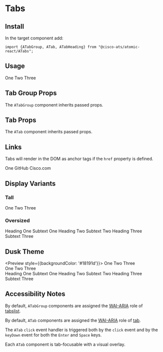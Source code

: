 

<Meta title="Components/Tabs" component={ATabGroup} />

# Tabs

## Install

In the target component add:

```
import {ATabGroup, ATab, ATabHeading} from "@cisco-ats/atomic-react/ATabs";
```

## Usage

<Preview>
  <Story name="usage-1">
    <AApp>
      <ATabGroup>
        <ATab>One</ATab>
        <ATab>Two</ATab>
        <ATab selected>Three</ATab>
      </ATabGroup>
    </AApp>
  </Story>
</Preview>

## Tab Group Props

The `ATabGroup` component inherits passed props.

<Props of={ATabGroup} />

## Tab Props

The `ATab` component inherits passed props.

<Props of={ATab} />

## Links

Tabs will render in the DOM as anchor tags if the `href` property is defined.

<Preview>
  <Story name="links-1">
    <AApp>
      <ATabGroup tall>
        <ATab selected>One</ATab>
        <ATab href="https://www.github.com">GitHub</ATab>
        <ATab href="https://www.cisco.com" target="_blank">Cisco.com</ATab>
      </ATabGroup>
    </AApp>
  </Story>
</Preview>

## Display Variants

### Tall

<Preview>
  <Story name="variants-1">
    <AApp>
      <ATabGroup tall>
        <ATab>One</ATab>
        <ATab selected>Two</ATab>
        <ATab>Three</ATab>
      </ATabGroup>
    </AApp>
  </Story>
</Preview>

### Oversized

<Preview>
  <Story name="variants-2">
    <AApp>
      <ATabGroup oversized>
        <ATab>
          <ATabHeading>Heading One</ATabHeading>
          Subtext One
        </ATab>
        <ATab>
          <ATabHeading>Heading Two</ATabHeading>
          Subtext Two
        </ATab>
        <ATab selected>
          <ATabHeading>Heading Three</ATabHeading>
          Subtext Three
        </ATab>
      </ATabGroup>
    </AApp>
  </Story>
</Preview>


## Dusk Theme

<Preview style={{backgroundColor: '#18191d'}}>
  <Story name="dusk-1">
    <AApp theme="dusk">
      <ATabGroup>
        <ATab>One</ATab>
        <ATab selected>Two</ATab>
        <ATab>Three</ATab>
      </ATabGroup>
      <br />
      <ATabGroup tall>
        <ATab>One</ATab>
        <ATab selected>Two</ATab>
        <ATab>Three</ATab>
      </ATabGroup>
      <br />
      <ATabGroup oversized>
        <ATab>
          <ATabHeading>Heading One</ATabHeading>
          Subtext One
        </ATab>
        <ATab>
          <ATabHeading>Heading Two</ATabHeading>
          Subtext Two
        </ATab>
        <ATab selected>
          <ATabHeading>Heading Three</ATabHeading>
          Subtext Three
        </ATab>
      </ATabGroup>
    </AApp>
  </Story>
</Preview>

## Accessibility Notes

By default, `ATabGroup` components are assigned the [WAI-ARIA](https://www.w3.org/WAI/standards-guidelines/aria/) role of [tabslist](https://www.w3.org/TR/wai-aria/#tabslist).

By default, `ATab` components are assigned the [WAI-ARIA](https://www.w3.org/WAI/standards-guidelines/aria/) role of [tab](https://www.w3.org/TR/wai-aria/#tab).

The `ATab` `click` event handler is triggered both by the `click` event and by the `keyDown` event for both the `Enter` and `Space` keys.

Each `ATab` component is tab-focusable with a visual overlay.
